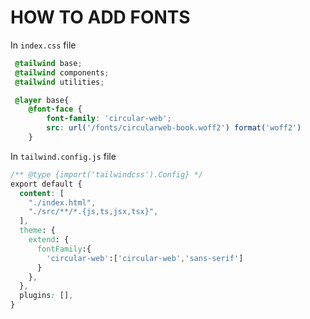 # HOW TO ADD FONTS 

In `index.css` file 
```css
 @tailwind base;
 @tailwind components;
 @tailwind utilities;

 @layer base{
    @font-face {
        font-family: 'circular-web';
        src: url('/fonts/circularweb-book.woff2') format('woff2')
    }
```
In `tailwind.config.js` file 
```css
/** @type {import('tailwindcss').Config} */
export default {
  content: [
    "./index.html",
    "./src/**/*.{js,ts,jsx,tsx}",
  ],
  theme: {
    extend: {
      fontFamily:{
        'circular-web':['circular-web','sans-serif']
      }
    },
  },
  plugins: [],
}

```
